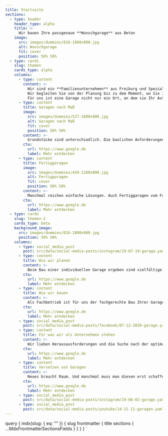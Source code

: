 ```yaml
---
title: Startseite
sections:
  - type: header
    header_type: alpha
    title: >-
      Wir bauen Ihre passgenaue **Wunschgarage** aus Beton
    image:
      src: images/dummies/816-1800x900.jpg
      alt: Wunschgarage
      fit: cover
      position: 50% 50%
  - type: cards
    slug: themen
    cards_type: alpha
    columns:
      - type: content
        content: >-
          Wir sind ein **Familienunternehmen** aus Freiburg und Spezialisten für Betongaragen nach Maß. Bei uns bekommen Sie ganzheitliche Lösungen: individuell, passgenau, besonders.
          Wir begleiten Sie von der Planung bis zu dem Moment, wo Sie Ihre fertige Garage das erst Mal sehen und wahrnehmen, wie wunderbar sie Ihr Grundstück und die bestehende Architektur ergänzt.
          Für uns ist eine Garage nicht nur ein Ort, an dem sie Ihr Auto und andere Dinge unterbringen. Für uns ist eine Garage Ausdruck von Individualität. Der Raum, der Ihr Wohnumfeld stimmig ergänzt. Der Raum, der passgenau von uns für Sie entwickelt wird.
      - type: content
        title: Garagen nach Maß
        image:
          src: images/dummies/527-1800x900.jpg
          alt: Garagen nach Maß
          fit: cover
          position: 50% 50%
        content: >-
          Grundstücke sind unterschiedlich. Die baulichen Anforderungen an die Garage somit meist auch. Wir können Ihnen die passgenaue Garage für alle Gegebenheiten planen und bauen: für Hanglagen, für Nischen und Ecken, zum Überfahren, für schräge Grundstücksgrenzen, in Überhöhe – es bleiben keine Wünsche offen.
        cta:
          url: https://www.google.de
          label: Mehr entdecken
      - type: content
        title: Fertiggaragen
        image:
          src: images/dummies/458-1200x800.jpg
          alt: Fertiggaragen
          fit: cover
          position: 50% 50%
        content: >-
          Manchmal reichen einfache Lösungen. Auch Fertiggaragen vom Fachmann können gute, kostengünstige Lösungen sein. Wir liefern Ihnen diese Varianten fix fertig auf Ihr Grundstück. Dabei haben Sie die Wahl zwischen Einzel,- Doppel oder Reihengaragen in verschiedenen Standard-Maßen.
        cta:
          url: https://www.google.de
          label: Mehr entdecken
  - type: cards
    slug: themen-2
    cards_type: beta
    background_image:
      src: images/dummies/816-1800x900.jpg
      position: 50% 50%
    columns:
      - type: social_media_post
        post: src/data/social-media-posts/instagram/19-07-19-garage.yaml
      - type: content
        title: Wie wir planen
        content: >-
          Beim Bau einer individuellen Garage ergeben sind vielfältige Fragestellungen. Wir beantworten solche Fragen jeden Tag und unterstützen Sie, damit alle baurechtlichen Grundlagen berücksichtigt werden, das Projekt optimal geplant wird und Ihre Wünsche bestmöglich umgesetzt werden.
        cta:
          url: https://www.google.de
          label: Mehr entdecken
      - type: content
        title: Wie wir bauen
        content: >-
          Als Fachbetrieb ist für uns der fachgerechte Bau Ihrer Garage ein wichtiges Anliegen. Dieses sichern wir mit unserer Erfahrung und der Auswahl von hochwertigen Materialien ab - angefangen vom Beton über Putze und Farben bis hin zur Ausstattung und Dach-Beschichtung. Und auch die statische Berechnung ist bei uns mit inbegriffen.
        cta:
          url: https://www.google.de
          label: Mehr entdecken
      - type: social_media_post
        post: src/data/social-media-posts/facebook/07-12-2020-garage.yaml
      - type: content
        title: Für was wir als Unternehmen stehen
        content: >-
          Wir lieben Herausausforderungen und die Suche nach der optimalen Lösung. Bei uns bekommen Sie von der Planung bis zur Umsetzung alles aus einer Hand. Gemeinsam schaffen wir Werte – extern sichtbare mit unseren Projekten und intern gelebt durch unsere familiäre Firmenkultur. Wir sind stolz auf unser Team aus fachlich versierten Mitarbeitern, die unsere Ziele teilen und die passende berufliche Basis und Erfahrung mitbringen.
        cta:
          url: https://www.google.de
          label: Mehr entdecken
      - type: content
        title: Versetzen von Garagen
        content: >-
          Neues braucht Raum. Und manchmal muss man diesen erst schaffen. Wir vesetzten Ihre alte Garage am Stück. Dafür nutzen wir unseren speziellen LKW, der bis zu 16 Tonnen anheben, aufladen und wegbringen kann. So können Sie das gute Stück entweder auf ein neues Fundament setzen, an einen anderen Platz auf Ihrem Grundstück bringen oder direkt entsorgen lassen.
        cta:
          url: https://www.google.de
          label: Mehr entdecken
      - type: social_media_post
        post: src/data/social-media-posts/instagram/19-08-02-garage.yaml
      - type: social_media_post
        post: src/data/social-media-posts/youtube/14-11-11-garagen.yaml
---
```



  query {
    mdx(slug: { eq: "" }) {
      slug
      frontmatter {
        title
        sections {
          ...MdxFrontmatterSectionsFields
        }
      }
    }
  }
`
